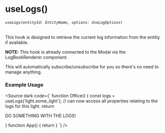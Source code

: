 
<Meta title="HOOKS/useLogs" />

# useLogs()
###### `useLogs(entityId: EntityName, options: UseLogOptions)`
This hook is designed to retrieve the current log information from the entitiy if available.

<b>NOTE:</b> This hook is already connected to the Modal via the LogBookRenderer component.

This will automatically subscribe/unsubscribe for you so there's no need to manage anything.


### Example Usage

<Source dark code={`
function Office() {
  const logs = useLogs('light.some_light');
  // can now access all properties relating to the logs for this light.
  return <div>
    DO SOMETHING WITH THE LOGS!
  </div>
}
function App() {
  return <HassConnect hassUrl="http://localhost:1234">
    <Office />
  </HassConnect>
}
`} />


